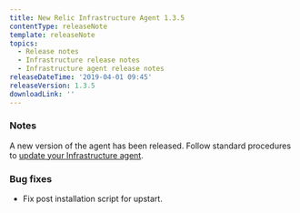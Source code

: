 ```yaml
---
title: New Relic Infrastructure Agent 1.3.5
contentType: releaseNote
template: releaseNote
topics:
  - Release notes
  - Infrastructure release notes
  - Infrastructure agent release notes
releaseDateTime: '2019-04-01 09:45'
releaseVersion: 1.3.5
downloadLink: ''
---
```


### Notes

A new version of the agent has been released. Follow standard procedures to [update your Infrastructure agent](/docs/infrastructure/new-relic-infrastructure/installation/update-infrastructure-agent).

### Bug fixes

* Fix post installation script for upstart.
